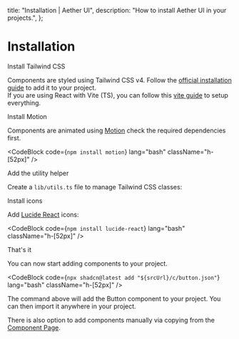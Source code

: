   title: "Installation | Aether UI",
  description: "How to install Aether UI in your projects.",
};


# Installation

<Steps>

<Step>Install Tailwind CSS</Step>

Components are styled using Tailwind CSS v4. Follow the [official installation guide](https://tailwindcss.com/docs/installation) to add it to your project. <br/>
If you are using React with Vite (TS), you can follow this [vite guide](https://ui.shadcn.com/docs/installation/vite) to setup everything.

<Step>Install Motion</Step>

Components are animated using [Motion](https://motion.dev/) check the required dependencies first.

<CodeBlock code={`npm install motion`} lang="bash" className="h-[52px]" />

<Step>Add the utility helper</Step>

Create a `lib/utils.ts` file to manage Tailwind CSS classes:

<CodeBlock filePath="./src/lib/utils.ts" lang="ts" className="h-fit" />

<Step>Install icons</Step>

Add [Lucide React](https://lucide.dev/) icons:

<CodeBlock code={`npm install lucide-react`} lang="bash" className="h-[52px]" />

<Step>That's it</Step>

You can now start adding components to your project.

<CodeBlock
  code={`npx shadcn@latest add "${srcUrl}/c/button.json"`}
  lang="bash"
  className="h-[52px]"
/>

The command above will add the Button component to your project. You can then import it anywhere in your project.

There is also option to add components manually via copying from the [Component Page](/docs/button/#installation).

</Steps>
